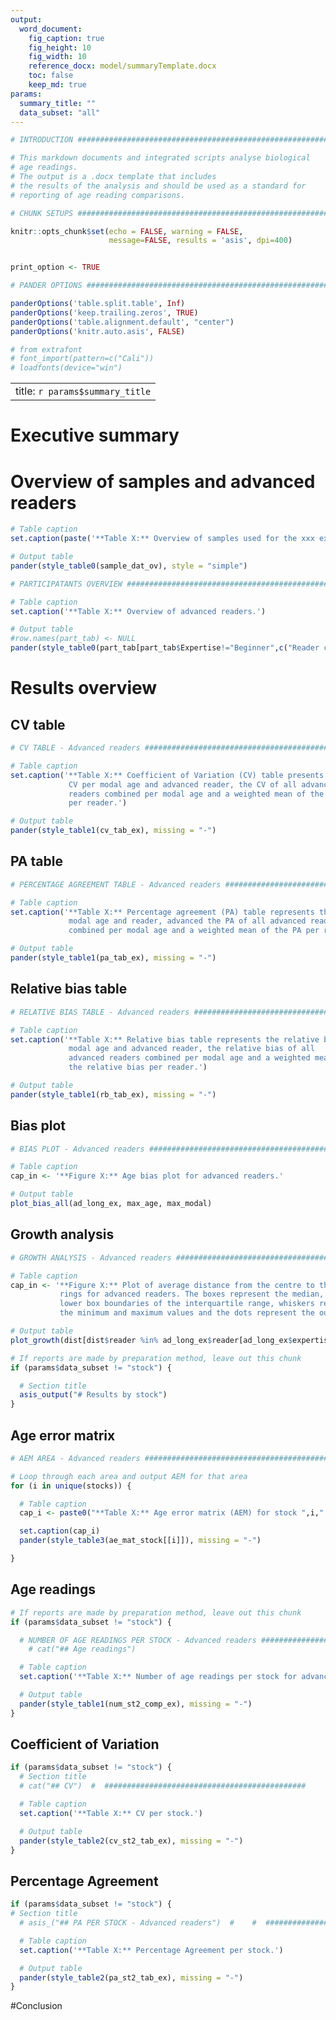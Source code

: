 ```yaml
---
output:
  word_document:
    fig_caption: true
    fig_height: 10
    fig_width: 10
    reference_docx: model/summaryTemplate.docx
    toc: false
    keep_md: true
params:
  summary_title: ""
  data_subset: "all"
---
```


```r

# INTRODUCTION ################################################################

# This markdown documents and integrated scripts analyse biological
# age readings.
# The output is a .docx template that includes
# the results of the analysis and should be used as a standard for
# reporting of age reading comparisons.

```

```r

# CHUNK SETUPS #################################################################

knitr::opts_chunk$set(echo = FALSE, warning = FALSE,
                      message=FALSE, results = 'asis', dpi=400)


print_option <- TRUE
```


```r

# PANDER OPTIONS ##############################################################

panderOptions('table.split.table', Inf)
panderOptions('keep.trailing.zeros', TRUE)
panderOptions('table.alignment.default', "center")
panderOptions('knitr.auto.asis', FALSE)

# from extrafont
# font_import(pattern=c("Cali"))
# loadfonts(device="win")
```

---
title: `r params$summary_title`
---

# Executive summary


# Overview of samples and advanced readers


\br

```r

# Table caption
set.caption(paste('**Table X:** Overview of samples used for the xxx exchange. The modal age range for all samples is ', ma_range[1], "-", ma_range[2], '.', sep=""))

# Output table
pander(style_table0(sample_dat_ov), style = "simple")

```

\br

```r

# PARTICIPATANTS OVERVIEW #####################################################

# Table caption
set.caption('**Table X:** Overview of advanced readers.')

# Output table
#row.names(part_tab) <- NULL
pander(style_table0(part_tab[part_tab$Expertise!="Beginner",c("Reader code", "Expertise")]), missing = "-")

```


<!-- ## Advanced readers -->

<!-- **All samples included**  -->

# Results overview

## CV table

```r

# CV TABLE - Advanced readers #################################################

# Table caption
set.caption('**Table X:** Coefficient of Variation (CV) table presents the
             CV per modal age and advanced reader, the CV of all advanced
             readers combined per modal age and a weighted mean of the CV
             per reader.')

# Output table
pander(style_table1(cv_tab_ex), missing = "-")

```

## PA table

```r

# PERCENTAGE AGREEMENT TABLE - Advanced readers ###############################

# Table caption
set.caption('**Table X:** Percentage agreement (PA) table represents the PA per
             modal age and reader, advanced the PA of all advanced readers
             combined per modal age and a weighted mean of the PA per reader.')

# Output table
pander(style_table1(pa_tab_ex), missing = "-")

```

## Relative bias table

```r

# RELATIVE BIAS TABLE - Advanced readers ######################################

# Table caption
set.caption('**Table X:** Relative bias table represents the relative bias per
             modal age and advanced reader, the relative bias of all
             advanced readers combined per modal age and a weighted mean of
             the relative bias per reader.')

# Output table
pander(style_table1(rb_tab_ex), missing = "-")

```

## Bias plot

```r

# BIAS PLOT - Advanced readers ################################################

# Table caption
cap_in <- '**Figure X:** Age bias plot for advanced readers.'

# Output table
plot_bias_all(ad_long_ex, max_age, max_modal)

```

\br


## Growth analysis

```r

# GROWTH ANALYSIS - Advanced readers ##########################################

# Table caption
cap_in <- '**Figure X:** Plot of average distance from the centre to the winter
           rings for advanced readers. The boxes represent the median, upper and
           lower box boundaries of the interquartile range, whiskers represent
           the minimum and maximum values and the dots represent the outliers.'

# Output table
plot_growth(dist[dist$reader %in% ad_long_ex$reader[ad_long_ex$expertise!="Beginner"],], compl_sample, part_tab2, "Expert")

```



```r

# If reports are made by preparation method, leave out this chunk
if (params$data_subset != "stock") {

  # Section title
  asis_output("# Results by stock")
}
```

## Age error matrix

```r

# AEM AREA - Advanced readers #################################################

# Loop through each area and output AEM for that area
for (i in unique(stocks)) {

  # Table caption
  cap_i <- paste0("**Table X:** Age error matrix (AEM) for stock ",i,".")

  set.caption(cap_i)
  pander(style_table3(ae_mat_stock[[i]]), missing = "-")

}

```

## Age readings

```r

# If reports are made by preparation method, leave out this chunk
if (params$data_subset != "stock") {

  # NUMBER OF AGE READINGS PER STOCK - Advanced readers #########################
    # cat("## Age readings")

  # Table caption
  set.caption('**Table X:** Number of age readings per stock for advanced readers.')

  # Output table
  pander(style_table1(num_st2_comp_ex), missing = "-")
}
```

## Coefficient of Variation

```r
if (params$data_subset != "stock") {
  # Section title
  # cat("## CV")  #  #############################################

  # Table caption
  set.caption('**Table X:** CV per stock.')

  # Output table
  pander(style_table2(cv_st2_tab_ex), missing = "-")
}
```

## Percentage Agreement

```r
if (params$data_subset != "stock") {
# Section title
  # asis_("## PA PER STOCK - Advanced readers")  #    #  #############################################

  # Table caption
  set.caption('**Table X:** Percentage Agreement per stock.')

  # Output table
  pander(style_table2(pa_st2_tab_ex), missing = "-")
}
```

#Conclusion
